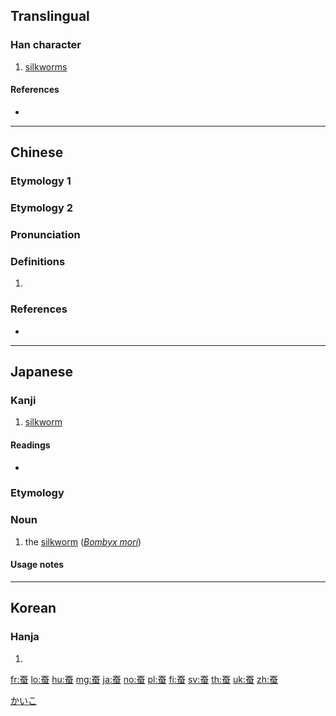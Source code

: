 {{character info/new}}
{{also|蠶}}
==Translingual==

===Han character===
{{Han char|rn=142|rad=虫|as=04|sn=10|four=20136|canj=HKLMI,MKLMI|ids=⿱天虫}}

# [[silkworms]]

====References====
* {{Han ref|kx=1077.380|dkj=32869|dj=1546.310|hdz=42837.020|uh=8695|ud=34453|bh=D3C9|bd=54217}}

----

==Chinese==

===Etymology 1===
{{zh-see|蠶}}

===Etymology 2===
{{zh-forms}}

===Pronunciation===
{{zh-pron
|m=tiǎn
|c=
|h=pfs=
|md=
|mn=
|w=
|mc=y
|oc=y
|cat=
}}

===Definitions===
{{zh-hanzi}}

# {{zh-only used in|豎蚕}}

===References===
* {{R:twedu|B04234}}

----

==Japanese==

===Kanji===
{{ja-kanji|grade=6|rs=虫04|style=s|kyu=蠶}}

# [[silkworm]]

====Readings====
* {{ja-readings|goon=[[ぞん]] (zon) {{non-joyo-reading}}, [[てん]] (ten) {{non-joyo-reading}}|kanon=[[さん]] (san), [[てん]] (ten) {{non-joyo-reading}}|kun=[[かいこ]] (kaiko)|nanori=}}

===Etymology===
{{ja-kanjitab|sort=かいこ|yomi=k|かいこ}}
{{rfe|lang=ja}}

===Noun===
{{ja-noun|かいこ|カイコ}}

# the [[silkworm]] (''[[Bombyx mori]]'')

====Usage notes====
{{U:ja:biology|カイコ}}

[[Category:ja:Insects|かいこ]]

----

==Korean==

===Hanja===
{{ko-hanja|hangeul=[[천]], [[잠]]|eumhun=|rv=cheon, jam|mr=ch'ŏn, cham|y=chen, cam}}

# {{defn|lang=ko|sort=虫04}}

[[fr:蚕]]
[[lo:蚕]]
[[hu:蚕]]
[[mg:蚕]]
[[ja:蚕]]
[[no:蚕]]
[[pl:蚕]]
[[fi:蚕]]
[[sv:蚕]]
[[th:蚕]]
[[uk:蚕]]
[[zh:蚕]]
